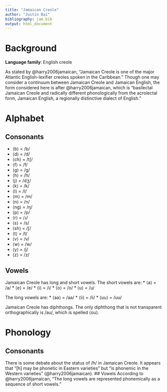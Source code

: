 ```yaml
---
title: "Jamaican Creole"
author: "Justin Bai"
bibliography: jam.bib
output: html_document
---
```

# Background
**Language family**: English creole

As stated by @harry2006jamaican, "Jamaican Creole is one of the major Atlantic
English-lexifier creoles spoken in the Caribbean." Though one may consider a
continuum between Jamaican Creole and Jamaican English, the form considered
here is after @harry2006jamaican, which is "basilectal Jamaican Creole and
radically different phonologically from the acrolectal form, Jamaican English,
a regionally distinctive dialect of English."

# Alphabet
## Consonants
* ⟨b⟩ = /b/
* ⟨d⟩ = /d/
* ⟨ch⟩ = /tʃ/
* ⟨f⟩ = /f/
* ⟨g⟩ = /g/
* ⟨h⟩ = /h/
* ⟨j⟩ = /dʒ/
* ⟨k⟩ = /k/
* ⟨l⟩ = /l/
* ⟨m⟩ = /m/
* ⟨n⟩ = /n/
* ⟨ng⟩ = /ŋ/
* ⟨p⟩ = /p/
* ⟨r⟩ = /ɹ/
* ⟨s⟩ = /s/
* ⟨sh⟩ = /ʃ/
* ⟨t⟩ = /t/
* ⟨v⟩ = /v/
* ⟨w⟩ = /w/
* ⟨y⟩ = /j/
* ⟨z⟩ = /z/

## Vowels
Jamaican Creole has long and short vowels. The short
vowels are:
* ⟨a⟩ = /a/
* ⟨e⟩ = /e/
* ⟨i⟩ = /i/
* ⟨o⟩ = /o/
* ⟨u⟩ = /u/

The long vowels are:
* ⟨aa⟩ = /aa/
* ⟨ii⟩ = /ii/
* ⟨uu⟩ = /uu/

Jamaican Creole has diphthongs. The only diphthong that is not transparent orthographically is /au/,
which is spelled ⟨ou⟩.

# Phonology
## Consonants
There is some debate about the status of /h/ in
Jamaican Creole. It appears that "[h] may be phonetic in Eastern varieties" but "is phonemic in the Western varieties" (@harry2006jamaican).
## Vowels
According to @harry2006jamaican, "The long vowels are represented phonemically as a sequence of short vowels."
